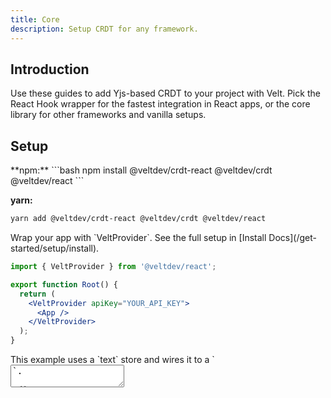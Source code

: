 ```yaml
---
title: Core
description: Setup CRDT for any framework.
---
```


## Introduction

Use these guides to add Yjs-based CRDT to your project with Velt. Pick the React Hook wrapper for the fastest integration in React apps, or the core library for other frameworks and vanilla setups.

## Setup
<Tabs>

  <Tab title="React Hook Wrapper (@veltdev/crdt-react)">

  <Steps titleSize="h2">

  <Step title="Install dependencies">
  **npm:**
  ```bash
  npm install @veltdev/crdt-react @veltdev/crdt @veltdev/react
  ```

  **yarn:**
  ```bash
  yarn add @veltdev/crdt-react @veltdev/crdt @veltdev/react
  ```
  </Step>

  <Step title="Initialize Velt in your app">
  Wrap your app with `VeltProvider`. See the full setup in [Install Docs](/get-started/setup/install).

  ```jsx
  import { VeltProvider } from '@veltdev/react';

  export function Root() {
    return (
      <VeltProvider apiKey="YOUR_API_KEY">
        <App />
      </VeltProvider>
    );
  }
  ```
  </Step>

  <Step title="Use the hook to create and sync a CRDT store">
  This example uses a `text` store and wires it to a `<textarea/>`.

  ```jsx
  import React from 'react';
  import { useVeltCrdtStore } from '@veltdev/crdt-react';

  const CollaborativeNote: React.FC = () => {
    const {
      value,
      update,
      saveVersion,
      getVersions,
      getVersionById,
      setStateFromVersion,
    } = useVeltCrdtStore<string>({
      id: 'my-collab-note',
      type: 'text',
      initialValue: 'Hello, world!',
      debounceMs: 100,
    });

    const onSaveVersion = async () => {
      const versionId = await saveVersion('Checkpoint');
      console.log('Saved version:', versionId);
    };

    const onRestoreLatest = async () => {
      const versions = await getVersions();
      if (versions.length === 0) return;
      const latest = versions[0];
      await setStateFromVersion(latest);
    };

    return (
      <div>
        <h3>Collaborative Note</h3>
        <textarea
          value={value ?? ''}
          onChange={(e) => update(e.target.value)}
          rows={8}
          style={{ width: '100%' }}
        />
        <div style={{ marginTop: 8 }}>
          <button onClick={onSaveVersion}>Save Version</button>
          <button onClick={onRestoreLatest} style={{ marginLeft: 8 }}>Restore Latest</button>
        </div>
      </div>
    );
  };

  export default CollaborativeNote;
  ```
  </Step>

  </Steps>


  ## APIs

  #### [useVeltCrdtStore](/api-reference/sdk/api/api-methods#useveltcrdtstore)

  React hook to create and sync a collaborative CRDT store.

  - Params: [useveltcrdtstore](/api-reference/sdk/models/data-models#useVeltCrdtStore)
  - Returns: [`Store<T>`](/api-reference/sdk/models/data-models#storeconfig<t>%3B)

  <Tabs>
  <Tab title="React / Next.js">

  ```jsx
  const {
    value,
    versions,
    store,
    update,
    saveVersion,
    getVersions,
    getVersionById,
    restoreVersion,
    setStateFromVersion,
  } = useVeltCrdtStore<string>({
    id: 'my-collab-note',
    type: 'text',
    initialValue: 'Hello, world!',
    debounceMs: 100,
  });
  ```

  #### [value](/api-reference/sdk/api/api-methods#value)

  Current value of the store.

  - Type: `T | null`

  ```jsx
  console.log(value);
  ```

  #### [versions](/api-reference/sdk/api/api-methods#versions)

  List of all stored versions.

  - Type: `Version[]`

  ```jsx
  console.log(versions);
  ```

  #### [store](/api-reference/sdk/api/api-methods#store)

  Underlying Velt Store instance.

  - Type: `Store<T> | null`

  ```jsx
  console.log(store);
  ```

  #### [restoreVersion()](/api-reference/sdk/api/api-methods#restoreversion)

  Restore the store to a specific version by ID.

  - Params: `versionId: string`
  - Returns: `Promise<boolean>`

  ```jsx
  await restoreVersion('abc123');
  ```

  </Tab>
  </Tabs>

  #### [update](/api-reference/sdk/api/api-methods#update)

  Update the store value.

  - Params: `newValue: T`
  - Returns: `void`

  ```jsx
  update('New value');
  ```

  #### [saveVersion](/api-reference/sdk/api/api-methods#saveversion)

  Save a snapshot of the current state as a named version.

  - Params: `versionName: string`
  - Returns: `Promise<string>`

  ```jsx
  await saveVersion('Checkpoint');
  ```

  #### [getVersions](/api-reference/sdk/api/api-methods#getversions)

  Fetch all saved versions.

  - Params: `none`
  - Returns: `Promise<Version[]>`

  ```jsx
  const versions = await getVersions();
  ```

  #### [getVersionById](/api-reference/sdk/api/api-methods#getversionbyid)

  Fetch a specific version by ID.

  - Params: `versionId: string`
  - Returns: `Promise<Version | null>`

  ```jsx
  const version = await getVersionById('abc123');
  ```

  #### [setStateFromVersion](/api-reference/sdk/api/api-methods#setstatefromversion)

  Restore the store state from a specific version.

  - Params: `version: Version`
  - Returns: `Promise<void>`

  ```jsx
  await setStateFromVersion(version);
  ```

  </Tab>

  <Tab title="Other Frameworks (@veltdev/crdt)">

  <Steps titleSize="h2">

  <Step title="Install dependencies">
  **npm:**
  ```bash
  npm install @veltdev/crdt @veltdev/client
  ```

  **yarn:**
  ```bash
  yarn add @veltdev/crdt @veltdev/client
  ```
  </Step>

  <Step title="Initialize the Velt client">
  For non-React apps, initialize the client directly. For framework-specific steps (Angular, Vue, HTML), see [Install Docs](/get-started/setup/install).

  ```ts
  import { initVelt } from '@veltdev/client';

  // Initialize once in your app bootstrap
  export const client = await initVelt('YOUR_API_KEY');
  ```
  </Step>

  <Step title="Create a CRDT store, subscribe, update, and manage versions">
  A minimal TypeScript example wiring a `text` store:

  ```ts
  import { createVeltStore, Store } from '@veltdev/crdt';
  import { initVelt } from '@veltdev/client';

  async function main() {
    const veltClient = await initVelt('YOUR_API_KEY');

    const store = await createVeltStore<string>({
      id: 'my-document',
      type: 'text', // 'array' | 'map' | 'text' | 'xml'
      initialValue: 'Hello, world!',
      veltClient,
    });

    if (!store) throw new Error('Failed to create store');

    // Listen for changes from local or remote peers
    const unsubscribe = store.subscribe((newValue) => {
      console.log('Updated value:', newValue);
    });

    // Apply a local change (replicates to others)
    store.update('Hello, collaborative world!');

    // Create a named version
    const versionId = await store.saveVersion('Initial checkpoint');
    console.log('Saved version id:', versionId);

    // List and restore
    const versions = await store.getVersions();
    console.log('Versions:', versions.map(v => v.versionName));

    const fetched = await store.getVersionById(versionId);
    if (fetched) {
      await store.setStateFromVersion(fetched);
    }

    // Later: stop listening
    unsubscribe();
  }

  main().catch(console.error);
  ```
  </Step>

  </Steps>

  ## APIs

  #### [createVeltStore](/api-reference/sdk/api/api-methods#createveltstore)

  Create and initialize a collaborative CRDT store.

  - Params: [StoreConfig](/api-reference/sdk/models/data-models#storeconfig<t>%3B)
  - Returns: `Promise<Store<T> | null>`

  <Tabs>
  <Tab title="Other Frameworks">

  ```ts
  const store = await createVeltStore<string>({
    id: 'my-document',
    type: 'text',
    initialValue: 'Hello, world!',
    veltClient,
  });
  ```

  </Tab>
  </Tabs>

  #### [getDoc](/api-reference/sdk/api/api-methods#getdoc)

  Get the underlying Yjs document.

  - Returns: `Y.Doc`

  ```ts
  const ydoc = store.getDoc();
  ```

  #### [getProvider](/api-reference/sdk/api/api-methods#getprovider)

  Get the provider instance for the store.

  - Returns: `Provider`

  ```ts
  const provider = store.getProvider();
  ```

  #### [getText](/api-reference/sdk/api/api-methods#gettext)

  Get the Y.Text instance if store type is 'text'.

  - Returns: `Y.Text | null`

  ```ts
  const ytext = store.getText();
  ```

  #### [getXml](/api-reference/sdk/api/api-methods#getxml)

  Get the Y.XmlFragment instance if store type is 'xml'.

  - Returns: `Y.XmlFragment | null`

  ```ts
  const yxml = store.getXml();
  ```

  #### [getValue](/api-reference/sdk/api/api-methods#getvalue)

  Get the current store value.

  - Returns: `T`

  ```ts
  const value = store.getValue();
  ```

  #### [update](/api-reference/sdk/api/api-methods#update)

  Update the store value and sync to peers.

  - Params: `newValue: T`
  - Returns: `void`

  ```ts
  store.update('New Value');
  ```

  #### [subscribe](/api-reference/sdk/api/api-methods#subscribe)

  Subscribe to changes in the store.

  - Params: `(newValue: T) => void`
  - Returns: `() => void` (unsubscribe)

  ```ts
  const unsubscribe = store.subscribe(console.log);
  ```

  #### [saveVersion](/api-reference/sdk/api/api-methods#saveversion)

  Save a snapshot of the current state as a named version.

  - Params: `versionName: string`
  - Returns: `Promise<string>` (versionId)

  ```ts
  const versionId = await store.saveVersion('Initial checkpoint');
  ```

  #### [getVersions](/api-reference/sdk/api/api-methods#getversions)

  Fetch all saved versions.

  - Returns: `Promise<Version[]>`

  ```ts
  const versions = await store.getVersions();
  ```

  #### [getVersionById](/api-reference/sdk/api/api-methods#getversionbyid)

  Fetch a specific version by ID.

  - Params: `versionId: string`
  - Returns: `Promise<Version | null>`

  ```ts
  const version = await store.getVersionById('abc123');
  ```

  #### [setStateFromVersion](/api-reference/sdk/api/api-methods#setstatefromversion)

  Restore the store state from a specific version object.

  - Params: `version: Version`
  - Returns: `Promise<void>`

  ```ts
  await store.setStateFromVersion(version);
  ```

  #### [destroy](/api-reference/sdk/api/api-methods#destroy)

  Destroy the store, cleaning up resources and listeners.

  - Returns: `void`

  ```ts
  store.destroy();
  ```

  </Tab>

</Tabs>

## Encryption

You can encrypt CRDT data before it’s stored in Velt by registering a custom encryption provider. For CRDT methods, input data is of type `Uint8Array | number[]`.

<Tabs>
<Tab title="React / Next.js">

```ts
async function encryptData(config: EncryptConfig<string>): Promise<string> {
  const encryptedData = await yourEncryptDataMethod(config.data);
  return encryptedData;
}

async function decryptData(config: DecryptConfig<string>): Promise<string> {
  const decryptedData = await yourDecryptDataMethod(config.data);
  return decryptedData;
}

const encryptionProvider: VeltEncryptionProvider<string, string> = {
  encrypt: encryptData,
  decrypt: decryptData,
};

<VeltProvider
  apiKey="YOUR_API_KEY"
  encryptionProvider={encryptionProvider}
/>
```

</Tab>
<Tab title="Other Frameworks">

```ts
async function encryptData(config: EncryptConfig<string>): Promise<string> {
  const encryptedData = await yourEncryptDataMethod(config.data);
  return encryptedData;
}

async function decryptData(config: DecryptConfig<string>): Promise<string> {
  const decryptedData = await yourDecryptDataMethod(config.data);
  return decryptedData;
}

const encryptionProvider: VeltEncryptionProvider<string, string> = {
  encrypt: encryptData,
  decrypt: decryptData,
};

client.setEncryptionProvider(encryptionProvider);
```

</Tab>
</Tabs>

See also: [setEncryptionProvider()](/api-reference/sdk/api/api-methods#setencryptionprovider-encryptionprovider)
 · [VeltEncryptionProvider](/api-reference/sdk/models/data-models#veltencryptionprovider)
 · [EncryptConfig](/api-reference/sdk/models/data-models#encryptconfig)
 · [DecryptConfig](/api-reference/sdk/models/data-models#decryptconfig)